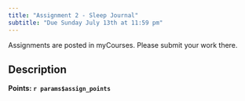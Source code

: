 ```yaml
---
title: "Assignment 2 - Sleep Journal"
subtitle: "Due Sunday July 13th at 11:59 pm"
---
```


::: callout-important
Assignments are posted in myCourses. Please submit your work there.
:::

## Description

**Points: `r params$assign_points`**
